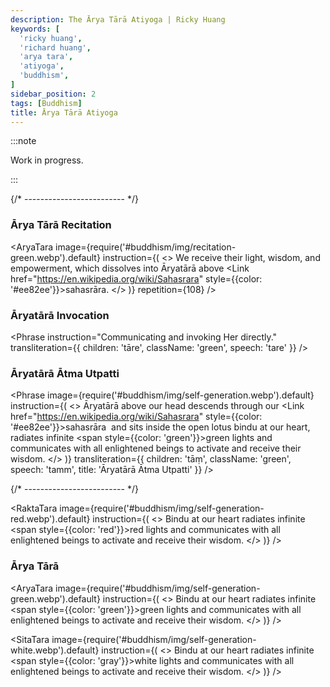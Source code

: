 ```yaml
---
description: The Ārya Tārā Atiyoga | Ricky Huang
keywords: [
  'ricky huang',
  'richard huang',
  'arya tara',
  'atiyoga',
  'buddhism',
]
sidebar_position: 2
tags: [Buddhism]
title: Ārya Tārā Atiyoga
---
```



<Welcome />

:::note

Work in progress.

:::




{/* ------------------------- */}

### Ārya Tārā Recitation

<AryaTara
  image={require('#buddhism/img/recitation-green.webp').default}
  instruction={(
    <>
      We receive their light, wisdom, and empowerment, which dissolves into
      Āryatārā above <Link href="https://en.wikipedia.org/wiki/Sahasrara" style={{color: '#ee82ee'}}>sahasrāra</Link>.
    </>
  )}
  repetition={108}
/>

<AryaTaraAstaghoraTaraniSutra />

### Āryatārā Invocation

<Phrase instruction="Communicating and invoking Her directly." transliteration={{ children: '​​tāre', className: 'green', speech: 'tare' }} />

### Āryatārā Ātma Utpatti

<Phrase
  image={require('#buddhism/img/self-generation.webp').default}
  instruction={(
    <>
      Āryatārā above our head descends through our <Link href="https://en.wikipedia.org/wiki/Sahasrara" style={{color: '#ee82ee'}}>sahasrāra</Link>
      &nbsp;and sits inside the open lotus <Link href="https://en.wikipedia.org/wiki/Bindu_(symbol)">bindu</Link> at our heart,
      radiates infinite <span style={{color: 'green'}}>green</span> lights
      and communicates with all enlightened beings to activate and receive their wisdom.
    </>
  )}
  transliteration={{ children: 'tāṃ', className: 'green', speech: 'tamm', title: 'Āryatārā Ātma Utpatti' }}
/>





{/* ------------------------- */}

<RaktaTara
  image={require('#buddhism/img/self-generation-red.webp').default}
  instruction={(
    <>
      <Link href="https://en.wikipedia.org/wiki/Bindu_(symbol)">Bindu</Link> at our heart
      radiates infinite <span style={{color: 'red'}}>red</span> lights
      and communicates with all enlightened beings to activate and receive their wisdom.
    </>
  )}
/>

### Ārya Tārā

<AryaTara
  image={require('#buddhism/img/self-generation-green.webp').default}
  instruction={(
    <>
      <Link href="https://en.wikipedia.org/wiki/Bindu_(symbol)">Bindu</Link> at our heart
      radiates infinite <span style={{color: 'green'}}>green</span> lights
      and communicates with all enlightened beings to activate and receive their wisdom.
    </>
  )}
/>

<SitaTara
  image={require('#buddhism/img/self-generation-white.webp').default}
  instruction={(
    <>
      <Link href="https://en.wikipedia.org/wiki/Bindu_(symbol)">Bindu</Link> at our heart
      radiates infinite <span style={{color: 'gray'}}>white</span> lights
      and communicates with all enlightened beings to activate and receive their wisdom.
    </>
  )}
/>
